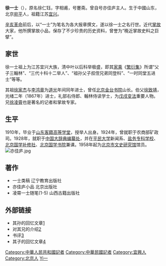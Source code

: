 '''徐一士'''（{{bd|1890年|10月|1971年|11月|catIdx=W吴}}），原名徐仁钰，字相甫，号蹇斋。曾自号亦佳庐主人。生于中國山东，北京[[宛平|宛平]]人，祖籍江苏[[宜兴|宜兴]]。

[[辛亥革命|辛亥革命]]前后，以“一士”为笔名为各大报章撰文，遂以徐一士之名行世。近代[[掌故|掌故]]大家，他所撰掌故小品，保存了不少珍贵的历史资料，曾誉为“晚近掌故史料之巨擘”。
== 家世 ==
徐一士祖上为江苏宜兴大族，清中叶以后科举极盛，即其[[家乘|家乘]]《[[繁衍集|繁衍集]]》所谓“父子三翰林”、“三代十科十二举人”、“祖孙父子叔侄兄弟同登科”、“一时同堂五进士”等等。

其祖[[徐家杰_(進士)|徐家杰]]与[[李鸿章|李鸿章]]为[[道光|道光]]年间同年进士，曾任[[北京金台书院|北京金台书院]]山长。伯父[[徐致靖|徐致靖]]，光绪二年（1867年）进士，礼部右侍郎、翰林侍读学士，为[[戊戌变法|戊戌变法]]重要人物。兄[[徐凌霄|徐凌霄]]也是著名的记者和掌故专家。

== 生平 ==
1910年，毕业于[[山东客籍高等学堂|山东客籍高等学堂]]，授举人出身。1924年，曾就职于农商部矿政司。1928年，就职于[[中国大辞典编纂处|中国大辞典编纂处]]，并在[[平民大学|平民大学]]新闻系、[[盐务专科学校|盐务专科学校]]、[[北京国学补修社|北京国学补修社]]、[[北京国学书院|北京国学书院]]兼课。1958年起为[[北京市文史研究馆|北京市文史研究馆]]馆员。
[[File:亦佳庐.jpg|thumb]]

== 著作 ==
*一士类稿  辽宁教育出版社 
*亦佳庐小品  北京出版社 
*凌霄一士随笔(1-5) 山西古籍出版社 

== 外部链接 ==
*其孙的回忆文章[http://www.xishu.com.cn/channel/main/book.aspx?GUID={5084F98C-E9C6-4EED-A48C-5BDE47A05AF9}] {{Wayback|url=http://www.xishu.com.cn/channel/main/book.aspx?GUID=%7B5084F98C-E9C6-4EED-A48C-5BDE47A05AF9%7D |date=20190924194343 }}
*对其兄的介绍[https://web.archive.org/web/20060113205835/http://www.edubridge.com/erxiantang/library/guchengfanzhao.htm]
*书评[http://www.gmw.cn/02blqs/2003-07/07/07-4FB370519A6CE61A48256DD7001A4660.htm] {{Wayback|url=http://www.gmw.cn/02blqs/2003-07/07/07-4FB370519A6CE61A48256DD7001A4660.htm |date=20070930235314 }}
*其子的回忆文章[http://www.gmw.cn/02blqs/2004-08/07/content_123725.htm] {{Wayback|url=http://www.gmw.cn/02blqs/2004-08/07/content_123725.htm |date=20070930235913 }}

{{DEFAULTSORT:Xu徐}}
[[Category:中華人民共和國記者|Category:中華人民共和國記者]]
[[Category:中華民國記者|Category:中華民國記者]]
[[Category:宜興人|Category:宜興人]]
[[Category:北京人|Category:北京人]]
[[Category:徐姓|Yi一]]